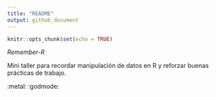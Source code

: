 ```yaml
---
title: "README"
output: github_document
---
```


```r
knitr::opts_chunk$set(echo = TRUE)
```
*Remember-R*

Mini taller para recordar manipulación de datos en R y reforzar buenas prácticas de trabajo.

:metal: :godmode: